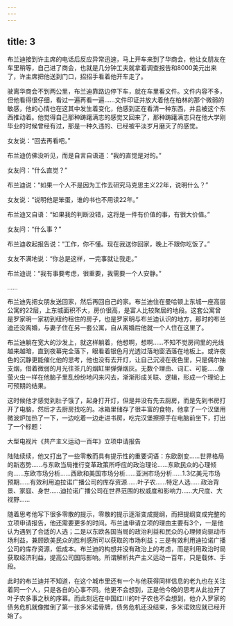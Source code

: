 ```yaml
---
---
---
```

title: 3
---



布兰迪接到许主席的电话后反应异常迅速，马上开车来到了华商会，他让女朋友在车里稍等，自己进了商会，也就是几分钟工夫就拿着调查报告和8000美元出来了，许主席把他送到门口，招招手看着他开车走了。

驶离华商会不到两公里，布兰迪靠路边停下车，就在车里看文件。文件内容不多，但他看得很仔细，看过一遍再看一遍……文件印证并放大着他在柏林的那个微弱的敏感，他的心情也在这其中发生着变化，他感到正在看清一种东西，并且被这个东西推动着。他觉得自己那种踌躇满志的感觉又回来了，那种踌躇满志只在他大学刚毕业的时候曾经有过，那是一种久违的、已经被平淡岁月磨灭了的感觉。

女友说：“回去再看吧。”

布兰迪仿佛没听见，而是自言自语道：“我的直觉是对的。”

女友问：“什么直觉？”

布兰迪说：“如果一个人不是因为工作去研究马克思主义22年，说明什么？”

女友说：“说明他是笨蛋，谁的书也不用读22年。”

布兰迪又自语：“如果我的判断没错，这将是一件有价值的事，有很大价值。”

女友问：“什么事？”

布兰迪收起报告说：“工作，你不懂。现在我送你回家，晚上不跟你吃饭了。”

女友不满地说：“你总是这样，一完事就让我走。”

布兰迪说：“我有事要考虑，很重要，我需要一个人安静。”

……

布兰迪先把女朋友送回家，然后再回自己的家。布兰迪住在曼哈顿上东城一座高层公寓的22层，上东城面积不大，房价很高，是富人比较聚居的地段。这套公寓曾是罗家明一家初到纽约租住的房子，也是罗家明与布兰迪认识的地方，那时的布兰迪还没离婚，与妻子住在另一套公寓，自从离婚后他就一个人住在这里了。

布兰迪躺在宽大的沙发上，就这样躺着，他想啊，想啊……不知不觉房间里的光线越来越暗，直到夜幕完全落下，眼看着银色月光透过落地窗洒落在地板上。或许夜色的沉静更能催化他的思考，他也没有去开灯，让自己沉浸在夜色里，只是偶尔抽支烟，借着微弱的月光往茶几的烟缸里弹弹烟灰。无数个理由、词汇、可能……像萤火虫一样在他脑子里乱纷纷地闪来闪去，渐渐形成关联、逻辑，形成一个理论上可预期的结果。

这时候他才感觉到肚子饿了，起身打开灯，但是并没有先去厨房，而是先到书房打开了电脑，然后才去厨房找吃的。冰箱里储存了很丰富的食物，他拿了一个汉堡用微波炉加热了一下，一边吃着一边走进书房，吃完汉堡擦擦手在电脑前坐下，打出了一个标题：

大型电视片《共产主义运动一百年》立项申请报告

陆陆续续，他又打出了一些零散而具有提示性的重要词语：东欧剧变……世界格局的新态势……与东欧当局推行变革政策所呼应的政治理论……东欧民众的心理倾向……东欧市场分析……西欧和美国市场分析……亚洲市场分析……1.3亿美元市场预期……有效利用迪拉诺广播公司的库存资源……叶子农……特定人选……政治背景、家庭、身世……迪拉诺广播公司在世界范围的权威度和影响力……大尺度、大视野……

随着思考他写下很多零散的提示，零散的提示逐渐变成提纲，而把提纲变成完整的立项申请报告，他还需要更多的时间。布兰迪申请立项的理由主要有3个，一是他认为遇到了合适的人选；二是以东欧各国当局的政治利益和民众的心理倾向驱动市场利益，兼顾欧美民众的胜利感所可以获取的市场利益；三是有效利用迪拉诺广播公司的库存资源，低成本。布兰迪的构想并没有政治上的考虑，而是利用政治时局获取经济利益，提高公司国际影响。所谓解析共产主义运动一百年，只是载体、手段。

此时的布兰迪并不知道，在这个城市里还有一个与他获得同样信息的老九也在关注着同一个人，只是各自的心事不同。他更不会想到，正是他今晚的思考从此拉开了叶子农多事之秋的序幕。而此刻远在中国红川的叶子农也不会想到，他介入罗家的债务危机就像推倒了第一张多米诺骨牌，债务危机还没结束，多米诺效应就已经开始了。
